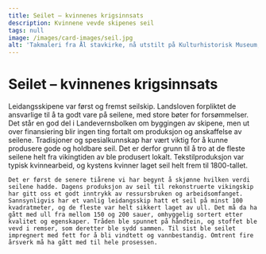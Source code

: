```yaml
---
title: Seilet – kvinnenes krigsinnsats
description: Kvinnene vevde skipenes seil
tags: null
image: /images/card-images/seil.jpg
alt: 'Takmaleri fra Ål stavkirke, nå utstilt på Kulturhistorisk Museum, Oslo.'
---
```



# Seilet – kvinnenes krigsinnsats

<Container stil="initial side">
    Leidangsskipene var først og fremst seilskip. Landsloven forpliktet de ansvarlige til å ta godt vare på seilene, med store bøter for forsømmelser. 
    Det står en god del i Landevernsbolken om byggingen av skipene, men ut over finansiering blir ingen ting fortalt om produksjon og anskaffelse av seilene. 
    Tradisjoner og spesialkunnskap har vært viktig for å kunne produsere gode og holdbare seil. Det er derfor grunn til å tro at de fleste seilene helt fra vikingtiden av ble produsert lokalt. Tekstilproduksjon var typisk kvinnearbeid, og kystens kvinner laget seil helt frem til 1800-tallet. 
    
    Det er først de senere tiårene vi har begynt å skjønne hvilken verdi seilene hadde. Dagens produksjon av seil til rekonstruerte vikingskip har gitt oss et godt inntrykk av ressursbruken og arbeidsomfanget. Sannsynligvis har et vanlig leidangsskip hatt et seil på minst 100 kvadratmeter, og de fleste var helt sikkert laget av ull. Det må da ha gått med ull fra mellom 150 og 200 sauer, omhyggelig sortert etter kvalitet og egenskaper. Tråden ble spunnet på håndtein, og stoffet ble vevd i remser, som deretter ble sydd sammen. Til sist ble seilet impregnert med fett for å bli vindtett og vannbestandig. Omtrent fire årsverk må ha gått med til hele prosessen.  
</Container>

<Figure
    image="/images/landevernsbolken/Seilet i tekst.jpg"
    title="Rekonstruert oppstadvev med seilduk fra Hordamuseet, Bymuseet i Bergen."
    alt="Foto av rekonstruert oppstadvev med seilduk fra en museumutstilling."
>
</Figure>
